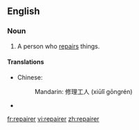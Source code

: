 ==English==

===Noun===
{{en-noun}}

# A person who [[repair|repairs]] things.

====Translations====
{{trans-top|person who repairs}}
* Chinese:
*: Mandarin: 修理工人 (xiūlǐ gōngrén)
{{trans-mid}}
* {{trreq|Finnish}}
{{trans-bottom}}

[[fr:repairer]]
[[vi:repairer]]
[[zh:repairer]]